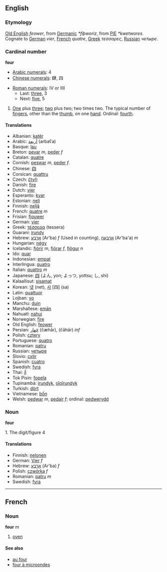 ==English==
===Etymology===
[[Old English]] ''feower'', from [[Germanic]] ''*fiþworiz'', from [[w:PIE|PIE]] ''*kwetwores''. Cognate to [[German]] ''vier'', [[French]] ''quatre'', [[Greek]] ''τεσσαρες'', [[Russian]] ''четыре''.

=== Cardinal number ===
'''four'''
*[[w:Arabic Numerals|Arabic numerals]]: 4
*[[w:Chinese numerals|Chinese numerals]]: 肆, 四

*[[w:Roman numerals|Roman numerals]]: IV or IIII
**Last: [[three]], 3
**Next: [[five]], 5

#[[One]] plus [[three]]; [[two]] plus two; two times two. The typical number of [[finger]]s, other than the [[thumb]], on one [[hand]]. Ordinal: [[fourth]].

==== Translations ====
*Albanian: [[katër]]
*Arabic: [[أربعة]] (arbaʕa)
*Basque: [[lau]]
*Breton: [[pevar]] ''m'', [[peder]] ''f''
*Catalan: [[quatre]]
*Cornish: [[peswar]] ''m'', [[peder]] ''f''.
*Chinese: [[四]]
*Corsican: [[quattru]]
*Czech: [[čtyři]]
*Danish: [[fire]]
*Dutch: [[vier]]
*Esperanto: [[kvar]]
*Estonian: [[neli]]
*Finnish: [[neljä]]
*French: [[quatre]] ''m''
*Frisian: [[fjouwer]]
*German: [[vier]]
*Greek: [[τέσσερα]] (tessera)
*Guarani: [[irundy]]
*Hebrew: [[ארבע]] (Ar'ba) ''f'' (Used in counting), [[ארבעה]] (Ar'ba'a) ''m''
*Hungarian: [[négy]]
*Icelandic: [[fjórir]] ''m'', [[fjórar]] ''f'', [[fjögur]] ''n''
*Ido: [[quar]]
*Indonesian: [[empat]]
*Interlingua: [[quatro]]
*Italian: [[quattro]] ''m''
*Japanese: [[四]] (よん, yon; よっつ, yottsu; し, shi)
*Kalaallisut: [[sisamat]]
*Korean: [[넷]] (net), [[사]] [四] (sa)
*Latin: [[quattuor]]
*Lojban: [[vo]]
*Manchu: [[duin]]
*Marshallese: [[emān]]
*Nahuatl: [[nahui]]
*Norwegian: [[fire]]
*Old English: [[feower]]
*Persian: [[چَهار]] (čæhār), (čāhār) ''inf''
*Polish: [[cztery]]
*Portuguese: [[quatro]]
*Romanian: [[patru]]
*Russian: [[четыре]]
*Slovio: [[cxtir]]
*Spanish: [[cuatro]]
*Swedish: [[fyra]]
*Thai: [[สี่]]
*Tok Pisin: [[fopela]]
*Tupinambá: [[irundyk]], [[oîoîrundyk]]
*Turkish: [[dört]]
*Vietnamese: [[bốn]]
*Welsh: [[pedwar]] ''m'', [[pedair]] ''f''; ordinal: [[pedwerydd]]

=== Noun ===
'''four'''

1. The digit/figure 4

==== Translations ====
*Finnish: [[nelonen]]
*German: [[Vier]] ''f''
*Hebrew: [[ארבע]] (Ar'ba) ''f''
*Polish: [[czwórka]] ''f''
*Romanian: [[patru]] ''m''
*Swedish: [[fyra]]

----

==French==
===Noun===
'''four''' ''m''

#[[oven]]

====See also====
*[[au four]]
*[[four à microondes]]